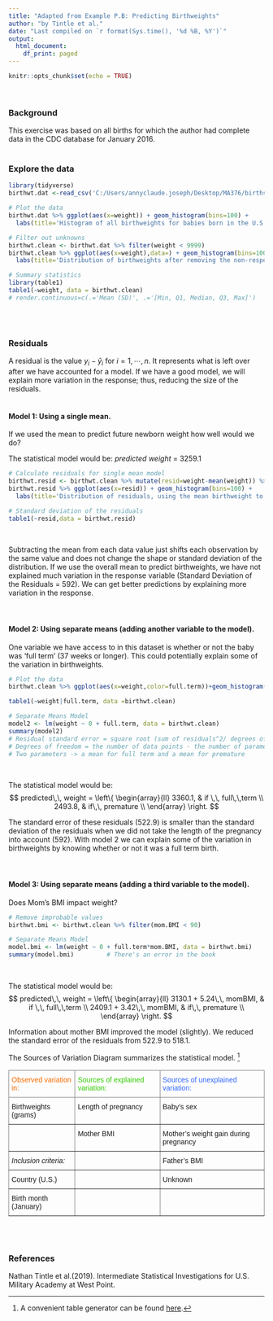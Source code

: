 ---
title: "Adapted from Example P.B: Predicting Birthweights"
author: "by Tintle et al."
date: "Last compiled on `r format(Sys.time(), '%d %B, %Y')`"
output:
  html_document:
    df_print: paged
---

```{r setup, message=FALSE, echo=TRUE, include=FALSE, warning=FALSE}
knitr::opts_chunk$set(echo = TRUE)
```

<br>

### Background 
This exercise was based on all births for which the author had complete data in the CDC database for January 2016. 
<br>
<br>

### Explore the data

```{r, message=FALSE, echo=TRUE}
library(tidyverse)
birthwt.dat <-read_csv('C:/Users/annyclaude.joseph/Desktop/MA376/births.csv')

# Plot the data
birthwt.dat %>% ggplot(aes(x=weight)) + geom_histogram(bins=100) +
  labs(title='Histogram of all birthweights for babies born in the U.S. in January, 2016')

# Filter out unknowns
birthwt.clean <- birthwt.dat %>% filter(weight < 9999)
birthwt.clean %>% ggplot(aes(x=weight),data=) + geom_histogram(bins=100) +
  labs(title='Distribution of birthweights after removing the non-responses coded as 9999')

# Summary statistics
library(table1)
table1(~weight, data = birthwt.clean) 
# render.continuous=c(.='Mean (SD)', .='[Min, Q1, Median, Q3, Max]')
```
<br>
<br>

### Residuals
A residual is the value $y_i - \hat{y}_i$ for $i =1,\cdots,n$. It represents what is left over after we have accounted for a model. If we have a good model, we will explain more variation in the response; thus, reducing the size of the residuals. 
<br>
<br>

#### Model 1: Using a single mean.
If we used the mean to predict future newborn weight how well would we do?
<br>

The statistical model would be: *predicted weight * = 3259.1
<br>

```{r}
# Calculate residuals for single mean model
birthwt.resid <- birthwt.clean %>% mutate(resid=weight-mean(weight)) %>% select(resid)
birthwt.resid %>% ggplot(aes(x=resid)) + geom_histogram(bins=100) + 
  labs(title='Distribution of residuals, using the mean birthweight to predict each birthweight in the sample')

# Standard deviation of the residuals
table1(~resid,data = birthwt.resid)
```
<br>

Subtracting the mean from each data value just shifts each observation by the same value and does not change the shape or standard deviation of the distribution. If we use the overall mean to predict birthweights, we have not explained much variation in the response variable (Standard Deviation of the Residuals = 592). We can get better predictions by explaining more variation in the response.
<br>
<br>
<br>

#### Model 2: Using separate means (adding another variable to the model).
One variable we have access to in this dataset is whether or not the baby was 'full term' (37 weeks or longer). This could potentially explain some of the variation in birthweights.
<br>

```{r, warning=FALSE, message=FALSE}
# Plot the data
birthwt.clean %>% ggplot(aes(x=weight,color=full.term))+geom_histogram(fill="white", alpha=0.5, position="identity") + labs(title='Birthweights for full term pregnancies and premature pregnancies')

table1(~weight|full.term, data =birthwt.clean)

# Separate Means Model 
model2 <- lm(weight ~ 0 + full.term, data = birthwt.clean)
summary(model2)                
# Residual standard error = square root (sum of residuals^2/ degrees of freedom)
# Degrees of freedom = the number of data points - the number of parameters estimated in the model 
# Two parameters -> a mean for full term and a mean for premature

```
<br>
 
The statistical model would be:   $$ predicted\,\, weight =   \left\{
\begin{array}{ll}
      3360.1, & if \,\, full\,\,term \\
      2493.8, & if\,\,  premature \\
\end{array} 
\right.  $$

The standard error of these residuals (522.9) is smaller than the standard deviation of the residuals when we did not take the length of the pregnancy into account (592). With model 2 we can explain some of the variation in birthweights by knowing whether or not it was a full term birth.
<br>
<br>
<br> 

#### Model 3: Using separate means (adding a third variable to the model).
Does Mom's BMI impact weight?

```{r}
# Remove improbable values
birthwt.bmi <- birthwt.clean %>% filter(mom.BMI < 90)   

# Separate Means Model
model.bmi <- lm(weight ~ 0 + full.term*mom.BMI, data = birthwt.bmi)
summary(model.bmi)         # There's an error in the book
```
<br>
 
The statistical model would be:   $$ predicted\,\, weight =   \left\{
\begin{array}{ll}
      3130.1 + 5.24\,\, momBMI, & if \,\, full\,\,term \\
      2409.1 + 3.42\,\, momBMI, & if\,\,  premature \\
\end{array} 
\right.  $$

Information about mother BMI improved the model (slightly). We reduced the standard error of the residuals from 522.9 to 518.1.

The Sources of Variation Diagram summarizes the statistical model. ^[A convenient table generator can be found [here](https://www.tablesgenerator.com/latex_tables).]
<br>

<style type="text/css">
.tg  {border-collapse:collapse;border-spacing:0;}
.tg td{border-color:black;border-style:solid;border-width:1px;font-family:Arial, sans-serif;font-size:14px;
  overflow:hidden;padding:10px 5px;word-break:normal;}
.tg th{border-color:black;border-style:solid;border-width:1px;font-family:Arial, sans-serif;font-size:14px;
  font-weight:normal;overflow:hidden;padding:10px 5px;word-break:normal;}
.tg .tg-0pky{border-color:inherit;text-align:left;vertical-align:top}
.tg .tg-fymr{border-color:inherit;font-weight:bold;text-align:left;vertical-align:top}
.tg .tg-3qbk{border-color:inherit;color:#3166ff;text-align:left;vertical-align:top}
.tg .tg-6tgj{border-color:inherit;color:#f56b00;text-align:left;vertical-align:top}
.tg .tg-tu1s{border-color:inherit;color:#32cb00;text-align:left;vertical-align:top}
.tg .tg-f8tv{border-color:inherit;font-style:italic;text-align:left;vertical-align:top}
</style>
<table class="tg">
<thead>
  <tr>
    <th class="tg-6tgj">Observed variation in:</th>
    <th class="tg-tu1s">Sources of explained variation: </th>
    <th class="tg-3qbk">Sources of unexplained variation:</th>
  </tr>
</thead>
<tbody>
  <tr>
    <td class="tg-0pky">Birthweights (grams)</td>
    <td class="tg-0pky">Length of pregnancy </td>
    <td class="tg-0pky">Baby's sex</td>
  </tr>
  
  <tr>
    <td class="tg-0pky"></td>
    <td class="tg-0pky">Mother BMI </td>
    <td class="tg-0pky">Mother’s weight gain
during pregnancy</td>
  </tr>
  <tr>
    <td class="tg-f8tv">Inclusion criteria:</td>
    <td class="tg-0pky"></td>
    <td class="tg-0pky">Father's BMI</td>

  </tr>
  <tr>
    <td class="tg-0pky"> Country (U.S.) </td>
    <td class="tg-0pky"></td>
    <td class="tg-0pky">Unknown</td>
  </tr>
    <tr>
    <td class="tg-0pky"> Birth month (January) </td>
    <td class="tg-0pky"></td>
    <td class="tg-0pky"></td>
  </tr>
</tbody>
</table>
<br>
<br>

### References
Nathan Tintle et al.(2019). Intermediate Statistical Investigations for U.S. Military Academy at West Point.
 
 